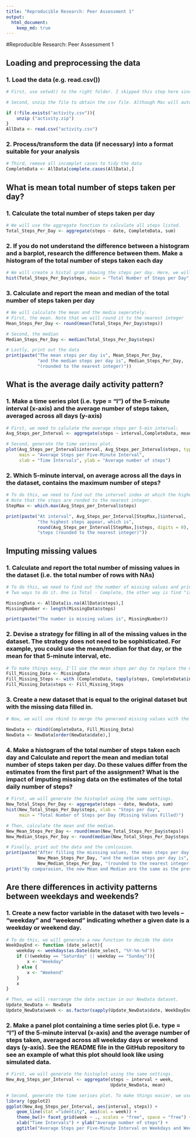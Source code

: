 ```yaml
---
title: "Reproducible Research: Peer Assessment 1"
output: 
  html_document:
    keep_md: true
---
```



#Reproducible Research: Peer Assessment 1

## Loading and preprocessing the data

### 1. Load the data (e.g. read.csv())

```r
# First, use setwd() to the right folder. I skipped this step here since different people store the file at different places.

# Second, unzip the file to obtain the csv file. Although Mac will automatically unzip the file upon downloading finish. I'll still do this step in case other plateforms do not have this.

if (!file.exists("activity.csv")){
    unzip ("activity.zip")
}
AllData <- read.csv("activity.csv")   
```

### 2. Process/transform the data (if necessary) into a format suitable for your analysis

``` r
# Third, remove all incomplet cases to tidy the data
CompleteData <- AllData[complete.cases(AllData),]
```

## What is mean total number of steps taken per day?

### 1. Calculate the total number of steps taken per day

```r
# We will use the aggregate function to calculate all steps listed.
Total_Steps_Per_Day <- aggregate(steps ~ date, CompleteData, sum)
```

### 2. If you do not understand the difference between a histogram and a barplot, research the difference between them. Make a histogram of the total number of steps taken each day

```r
# We will create a histal gram showing the steps per day. Here, we will use standard breaks since it is not required.
hist(Total_Steps_Per_Day$steps, main = "Total Number of Steps per Day", xlab = "Steps per day")
```


### 3. Calculate and report the mean and median of the total number of steps taken per day

```r
# We will calculate the mean and the media seperately.
# First, the mean. Note that we will round it to the nearest integer
Mean_Steps_Per_Day <- round(mean(Total_Steps_Per_Day$steps))

# Second, the median
Median_Steps_Per_Day <- median(Total_Steps_Per_Day$steps)

# Lastly, print out the data
print(paste("The mean steps per day is", Mean_Steps_Per_Day, 
            "and the median steps per day is", Median_Steps_Per_Day, 
            "(rounded to the nearest integer)"))
```

## What is the average daily activity pattern?
### 1. Make a time series plot (i.e. type = "l") of the 5-minute interval (x-axis) and the average number of steps taken, averaged across all days (y-axis)

```r
# First, we need to calulate the average steps per 5-min interval:
Avg_Steps_per_Interval <- aggregate(steps ~ interval,CompleteData, mean)

# Second, generate the time serises plot.
plot(Avg_Steps_per_Interval$interval, Avg_Steps_per_Interval$steps, type = "l",
     main = "Average Steps per Five-Minute Interval", 
     xlab = "Time Intervals", ylab = "Average number of steps")
```

### 2. Which 5-minute interval, on average across all the days in the dataset, contains the maximum number of steps?

```r
# To do this, we need to find out the intervel index at which the highest steps appears and print it out.
# Note that the steps are ronded to the nearest integer.
StepMax <- which.max(Avg_Steps_per_Interval$steps)

print(paste("At interval", Avg_Steps_per_Interval[StepMax,]$interval, 
            "the highest steps appear, which is",
            round(Avg_Steps_per_Interval[StepMax,]$steps, digits = 0),
            "steps (rounded to the nearest integer)"))
```

## Imputing missing values

### 1. Calculate and report the total number of missing values in the dataset (i.e. the total number of rows with NAs)

```r
# To do this, we need to find out the number of missing values and print it out.
# Two ways to do it. One is Total - Complete, the other way is find "is.na" positive.

MissingData <- AllData[is.na(AllData$steps),]
MissingNumber <- length(MissingData$steps)

print(paste("The number is missing values is", MissingNumber))

```

### 2. Devise a strategy for filling in all of the missing values in the dataset. The strategy does not need to be sophisticated. For example, you could use the mean/median for that day, or the mean for that 5-minute interval, etc.

```r
# To make things easy, I'll use the mean steps per day to replace the missing values.
Fill_Missing_Data <- MissingData
Fill_Missing_Steps <- with (CompleteData, tapply(steps, CompleteData$interval, mean))
Fill_Missing_Data$steps <- Fill_Missing_Steps
```


### 3. Create a new dataset that is equal to the original dataset but with the missing data filled in.

```r
# Now, we will use rbind to merge the generaed missing values with the original to make the new dataset

NewData <- rbind(CompleteData, Fill_Missing_Data)
NewData <- NewData[order(NewData$date),]
```


### 4. Make a histogram of the total number of steps taken each day and Calculate and report the mean and median total number of steps taken per day. Do these values differ from the estimates from the first part of the assignment? What is the impact of imputing missing data on the estimates of the total daily number of steps?

```r
# First, we will generate the histoplot using the same settings.
New_Total_Steps_Per_Day <- aggregate(steps ~ date, NewData, sum)
hist(New_Total_Steps_Per_Day$steps, xlab = "Steps per day",
     main = "Total Number of Steps per Day (Missing Values Filled)")
```

```r
# Then, calculate the mean and the median.
New_Mean_Steps_Per_Day <- round(mean(New_Total_Steps_Per_Day$steps))
New_Median_Steps_Per_Day <- round(median(New_Total_Steps_Per_Day$steps))

# Finally, print out the data and the conlcusion.
print(paste("After filling the misssing values, the mean steps per day is",
            New_Mean_Steps_Per_Day, "and the median steps per day is", 
            New_Median_Steps_Per_Day, "(rounded to the nearest integer)"))
print("By comparasion, the new Mean and Median are the same as the previous ones. This is because we used the mean from the rest of the dataset, causing limited impact of imputing missing data on the estimates of the total daily number of steps.")
```

## Are there differences in activity patterns between weekdays and weekends?

### 1. Create a new factor variable in the dataset with two levels – “weekday” and “weekend” indicating whether a given date is a weekday or weekend day.

```r
# To do this, we will generate a new function to decide the date
WeekDayEnd <- function (date_select){
    weekday <- weekdays(as.Date(date_select, "%Y-%m-%d"))
    if (!(weekday == "Saturday" || weekday == "Sunday")){
        x <- "Weekday"
    } else {
        x <- "Weekend"
    }
    x
}

# Then, we will rearrange the date section in our NewData dataset.
Update_NewData <- NewData
Update_NewData$week <- as.factor(sapply(Update_NewData$date, WeekDayEnd))
```

### 2. Make a panel plot containing a time series plot (i.e. type = "l") of the 5-minute interval (x-axis) and the average number of steps taken, averaged across all weekday days or weekend days (y-axis). See the README file in the GitHub repository to see an example of what this plot should look like using simulated data.

```r
# First, we will generate the histoplot using the same settings.
New_Avg_Steps_per_Interval <- aggregate(steps ~ interval + week, 
                                        Update_NewData, mean)

# Second, generate the time serises plot. To make things easier, we use ggplot2 instead of base plot this time.
library (ggplot2)
ggplot(New_Avg_Steps_per_Interval, aes(interval, steps)) +
    geom_line(stat ="identity", aes(col = week)) +
    theme_bw()+ facet_grid(week ~ ., scales = "free", space = "free") +
    xlab("Time Intervals") + ylab("Average number of steps") +
    ggtitle("Average Steps per Five-Minute Interval on Weekdays and Weekends")
```